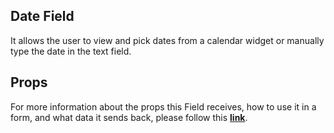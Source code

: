 
<Meta title='FormFields/FormFieldDateField/Readme' />

## Date Field
It allows the user to view and pick dates from a calendar widget or manually type the date in the text field.

## Props

For more information about the props this Field receives, how to use it in a form, and what data it sends back, please follow this [**link**](https://simpleviewinc.github.io/sv-mosaic/master/?path=/docs/components-form-readme--page#formfielddatefield).

<Preview withSource='none'>
  <stories.Playground />
</Preview>
